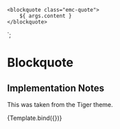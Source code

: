
<Meta title="Components/Block Quote" component="Blockquote" />

    <blockquote class="emc-quote">
        ${ args.content }
    </blockquote>
`;

# Blockquote

## Implementation Notes

This was taken from the Tiger theme.

<Canvas>
    <Story name="Basic" args={{
        content: "Quote Pellentesque in ipsum id orci porta dapibus. Donec sollicitudin molestie malesuada. Vestibulum ac diam sit amet quam vehicula elementum sed sit amet dui. Sed porttitor lectus nibh. —Jane Smith"
    }}>
      {Template.bind({})}
    </Story>
</Canvas>


